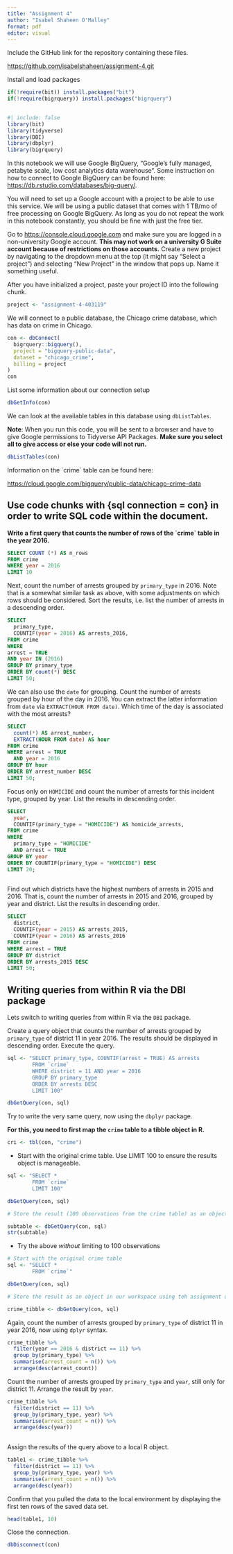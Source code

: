 ```yaml
---
title: "Assignment 4"
author: "Isabel Shaheen O'Malley"
format: pdf
editor: visual
---
```


Include the GitHub link for the repository containing these files.

<https://github.com/isabelshaheen/assignment-4.git>

Install and load packages

```r
if(!require(bit)) install.packages("bit")
if(!require(bigrquery)) install.packages("bigrquery")

 
#| include: false 
library(bit)
library(tidyverse)
library(DBI)
library(dbplyr)
library(bigrquery)
```

In this notebook we will use Google BigQuery, "Google's fully managed, petabyte scale, low cost analytics data warehouse". Some instruction on how to connect to Google BigQuery can be found here: <https://db.rstudio.com/databases/big-query/>.

You will need to set up a Google account with a project to be able to use this service. We will be using a public dataset that comes with 1 TB/mo of free processing on Google BigQuery. As long as you do not repeat the work in this notebook constantly, you should be fine with just the free tier.

Go to <https://console.cloud.google.com> and make sure you are logged in a non-university Google account. **This may not work on a university G Suite account because of restrictions on those accounts.** Create a new project by navigating to the dropdown menu at the top (it might say "Select a project") and selecting "New Project" in the window that pops up. Name it something useful.

After you have initialized a project, paste your project ID into the following chunk.

```r
project <- "assignment-4-403119"
```

We will connect to a public database, the Chicago crime database, which has data on crime in Chicago.

```r
con <- dbConnect(
  bigrquery::bigquery(),
  project = "bigquery-public-data",
  dataset = "chicago_crime",
  billing = project
)
con
```

List some information about our connection setup

```r
dbGetInfo(con)

```

We can look at the available tables in this database using `dbListTables`.

**Note**: When you run this code, you will be sent to a browser and have to give Google permissions to Tidyverse API Packages. **Make sure you select all to give access or else your code will not run.**

```r
dbListTables(con)
```

Information on the \`crime\` table can be found here:

<https://cloud.google.com/bigquery/public-data/chicago-crime-data>

## Use code chunks with {sql connection = con} in order to write SQL code within the document.

**Write a first query that counts the number of rows of the \`crime\` table in the year 2016.**

```sql

SELECT COUNT (*) AS n_rows
FROM crime
WHERE year = 2016
LIMIT 10
```

Next, count the number of arrests grouped by `primary_type` in 2016. Note that is a somewhat similar task as above, with some adjustments on which rows should be considered. Sort the results, i.e. list the number of arrests in a descending order.

```sql

SELECT 
  primary_type, 
  COUNTIF(year = 2016) AS arrests_2016,
FROM crime
WHERE 
arrest = TRUE 
AND year IN (2016)
GROUP BY primary_type
ORDER BY count(*) DESC
LIMIT 50;

```

We can also use the `date` for grouping. Count the number of arrests grouped by hour of the day in 2016. You can extract the latter information from `date` via `EXTRACT(HOUR FROM date)`. Which time of the day is associated with the most arrests?

```sql

SELECT 
  count(*) AS arrest_number,
  EXTRACT(HOUR FROM date) AS hour
FROM crime
WHERE arrest = TRUE
  AND year = 2016
GROUP BY hour
ORDER BY arrest_number DESC
LIMIT 50;

```

Focus only on `HOMICIDE` and count the number of arrests for this incident type, grouped by year. List the results in descending order.

```sql

SELECT
  year,
  COUNTIF(primary_type = "HOMICIDE") AS homicide_arrests,
FROM crime
WHERE 
  primary_type = "HOMICIDE"
  AND arrest = TRUE
GROUP BY year
ORDER BY COUNTIF(primary_type = "HOMICIDE") DESC
LIMIT 20;
  
```

Find out which districts have the highest numbers of arrests in 2015 and 2016. That is, count the number of arrests in 2015 and 2016, grouped by year and district. List the results in descending order.

```sql

SELECT 
  district,
  COUNTIF(year = 2015) AS arrests_2015,
  COUNTIF(year = 2016) AS arrests_2016
FROM crime
WHERE arrest = TRUE
GROUP BY district
ORDER BY arrests_2015 DESC
LIMIT 50;

```

## Writing queries from within R via the DBI package

Lets switch to writing queries from within R via the `DBI` package.

Create a query object that counts the number of arrests grouped by `primary_type` of district 11 in year 2016. The results should be displayed in descending order. Execute the query.

```r

sql <- "SELECT primary_type, COUNTIF(arrest = TRUE) AS arrests
        FROM `crime`
        WHERE district = 11 AND year = 2016 
        GROUP BY primary_type
        ORDER BY arrests DESC
        LIMIT 100"
```

```r

dbGetQuery(con, sql)
```

Try to write the very same query, now using the `dbplyr` package.

**For this, you need to first map the `crime` table to a tibble object in R.**

```r

cri <- tbl(con, "crime")
```

-   Start with the original crime table. Use LIMIT 100 to ensure the results object is manageable.

```r

sql <- "SELECT *
        FROM `crime`
        LIMIT 100"

dbGetQuery(con, sql)

# Store the result (100 observations from the crime table) as an object in our workspace 

subtable <- dbGetQuery(con, sql)
str(subtable)
```

-   Try the above *without* limiting to 100 observations

```r

# Start with the original crime table
sql <- "SELECT *
        FROM `crime`"

dbGetQuery(con, sql)

# Store the result as an object in our workspace using teh assignment operator

crime_tibble <- dbGetQuery(con, sql)
```

Again, count the number of arrests grouped by `primary_type` of district 11 in year 2016, now using `dplyr` syntax.

```r

crime_tibble %>%
  filter(year == 2016 & district == 11) %>%
  group_by(primary_type) %>%
  summarise(arrest_count = n()) %>% 
  arrange(desc(arrest_count))

```

Count the number of arrests grouped by `primary_type` and `year`, still only for district 11. Arrange the result by `year`.

```r

crime_tibble %>%
  filter(district == 11) %>%
  group_by(primary_type, year) %>%
  summarise(arrest_count = n()) %>%
  arrange(desc(year))
  
```

Assign the results of the query above to a local R object.

```r

table1 <- crime_tibble %>%
  filter(district == 11) %>%
  group_by(primary_type, year) %>%
  summarise(arrest_count = n()) %>%
  arrange(desc(year))

```

Confirm that you pulled the data to the local environment by displaying the first ten rows of the saved data set.

```r

head(table1, 10)
```

Close the connection.

```r
dbDisconnect(con)
```
